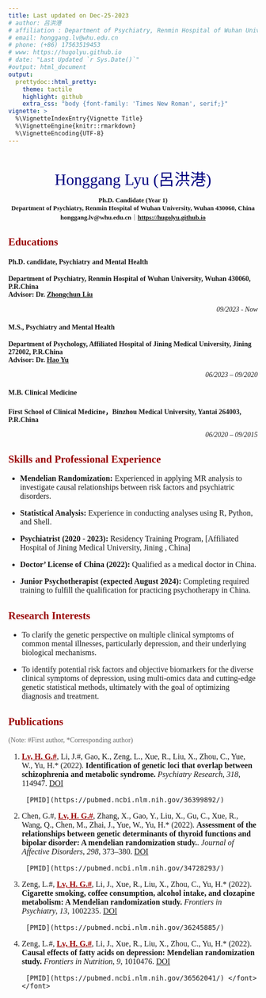 ```yaml
---
title: Last updated on Dec-25-2023
# author: 吕洪港
# affiliation : Department of Psychiatry, Renmin Hospital of Wuhan University, Wuhan 430060,China
# email: honggang.lv@whu.edu.cn
# phone: (+86) 17563519453
# www: https://hugolyu.github.io
# date: "Last Updated `r Sys.Date()`"
#output: html_document
output:
  prettydoc::html_pretty:
    theme: tactile
    highlight: github
    extra_css: "body {font-family: 'Times New Roman', serif;}"
vignette: >
  %\VignetteIndexEntry{Vignette Title}
  %\VignetteEngine{knitr::rmarkdown}
  %\VignetteEncoding{UTF-8}
---
```


<font face="Times New Roman">

<br/>

<font size=6>

<center>[Honggang Lyu (呂洪港)]{style="color: navy"}</center>

</font>

<font size=2>

<center>**Ph.D. Candidate (Year 1)**</center>

<center>**Department of Psychiatry, Renmin Hospital of Wuhan University, Wuhan 430060, China**</center>

<center>**honggang.lv\@whu.edu.cn**｜[**https://hugolyu.github.io**](https://hugolyu.github.io){.uri}</center>

</font>

## [Educations]{style="color: #990000"}

#### **Ph.D. candidate, Psychiatry and Mental Health**

**Department of Psychiatry, Renmin Hospital of Wuhan University, Wuhan 430060, P.R.China\
Advisor: Dr. [Zhongchun Liu](https://www.researchgate.net/profile/Zhongchun-Liu-2)** `<p align="right"`{=html} `>`{=html}*09/2023 - Now*

</p>

#### **M.S., Psychiatry and Mental Health**

**Department of Psychology, Affiliated Hospital of Jining Medical University, Jining 272002, P.R.China\
Advisor: Dr. [Hao Yu](https://www.researchgate.net/profile/Hao-Yu-28)**`<p align="right"`{=html} `>`{=html}*06/2023 -- 09/2020*

</p>

#### **M.B. Clinical Medicine**

**First School of Clinical Medicine，Binzhou Medical University, Yantai 264003, P.R.China**`<p align="right"`{=html} `>`{=html} *06/2020 -- 09/2015*

</p>

## [Skills and Professional Experience]{style="color: #990000"}

<font size=3>



-   **Mendelian Randomization:** Experienced in applying MR analysis to investigate causal relationships between risk factors and psychiatric disorders.

-   **Statistical Analysis:** Experience in conducting analyses using R, Python, and Shell.

-   **Psychiatrist (2020 - 2023):** Residency Training Program, \[Affiliated Hospital of Jining Medical University, Jining , China\]

-   **Doctor' License of China (2022):** Qualified as a medical doctor in China.

-   **Junior Psychotherapist (expected August 2024):** Completing required training to fulfill the qualification for practicing psychotherapy in China. </font>

## [Research Interests]{style="color: #990000"}

<font size=3>

-   To clarify the genetic perspective on multiple clinical symptoms of common mental illnesses, particularly depression, and their underlying biological mechanisms.

-   To identify potential risk factors and objective biomarkers for the diverse clinical symptoms of depression, using multi-omics data and cutting-edge genetic statistical methods, ultimately with the goal of optimizing diagnosis and treatment.

</font>

## [Publications]{style="color: #990000"}

[(Note: #First author, \*Corresponding author)]{style="color: #666666"} <font size=3>

1.  [[**Lv, H. G.#**]{.underline}]{style="color: #990000"}, Li, J.#, Gao, K., Zeng, L., Xue, R., Liu, X., Zhou, C., Yue, W., Yu, H.\* (2022). **Identification of genetic loci that overlap between schizophrenia and metabolic syndrome.** *Psychiatry Research*, *318*, 114947. [DOI](https://doi.org/10.1016/j.psychres.2022.114947)
        
        
        
         [PMID](https://pubmed.ncbi.nlm.nih.gov/36399892/)

2.  Chen, G.#, [[**Lv, H. G.#**]{.underline}]{style="color: #990000"}, Zhang, X., Gao, Y., Liu, X., Gu, C., Xue, R., Wang, Q., Chen, M., Zhai, J., Yue, W., Yu, H.\* (2022). **Assessment of the relationships between genetic determinants of thyroid functions and bipolar disorder: A mendelian randomization study.**. *Journal of Affective Disorders*, *298*, 373--380. [DOI](https://doi.org/10.1016/j.jad.2021.10.101)
        
        
        
         [PMID](https://pubmed.ncbi.nlm.nih.gov/34728293/)

3.  Zeng, L.#, [[**Lv, H. G.#**]{.underline}]{style="color: #990000"}, Li, J., Xue, R., Liu, X., Zhou, C., Yu, H.\* (2022). **Cigarette smoking, coffee consumption, alcohol intake, and clozapine metabolism: A Mendelian randomization study.** *Frontiers in Psychiatry*, *13*, 1002235. [DOI](https://doi.org/10.3389/fpsyt.2022.1002235)
        
        
        
         [PMID](https://pubmed.ncbi.nlm.nih.gov/36245885/)

4.  Zeng, L.#, [[**Lv, H. G.#**]{.underline}]{style="color: #990000"}, Li, J., Xue, R., Liu, X., Zhou, C., Yu, H.\* (2022). **Causal effects of fatty acids on depression: Mendelian randomization study.** *Frontiers in Nutrition*, *9*, 1010476. [DOI](https://doi.org/10.3389/fnut.2022.1010476)
        
        
        
         [PMID](https://pubmed.ncbi.nlm.nih.gov/36562041/) </font> </font>

